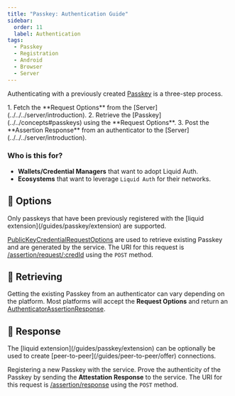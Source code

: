 ```yaml
---
title: "Passkey: Authentication Guide"
sidebar:
  order: 11
  label: Authentication
tags:
  - Passkey
  - Registration
  - Android
  - Browser
  - Server
---
```


Authenticating with a previously created [Passkey](../../concepts#passkeys) is a three-step process.

<Steps>
  1. Fetch the **Request Options** from the [Server](../../../server/introduction).
  2. Retrieve the [Passkey](../../concepts#passkeys) using the **Request Options**.
  3. Post the **Assertion Response** from an authenticator to the [Server](../../../server/introduction).
</Steps>

### Who is this for?

- **Wallets/Credential Managers** that want to adopt Liquid Auth.
- **Ecosystems** that want to leverage `Liquid Auth` for their networks.

## 🧮 Options

<Aside>
  Only passkeys that have been previously registered with the [liquid extension](/guides/passkey/extension) are supported.
</Aside>


<a href="https://www.w3.org/TR/webauthn-2/#dictionary-assertion-options" target="_blank">PublicKeyCredentialRequestOptions</a> are used
to retrieve existing Passkey and are generated by the service.
The URI for this request is [/assertion/request/:credId](../../../server/api/operations/assertioncontroller_request)
using the `POST` method.

<CardGrid>
<LinkCard
  href="/clients/android/authentication#-options"
  title="Android: Options"
  description="Learn how to get options for an existing Passkey."
/>
<LinkCard
  href="/clients/browser/authentication#-options"
  title="Browser: Options"
  description="Learn how to get options for an existing Passkey."/>
</CardGrid>

## 🎉 Retrieving

Getting the existing Passkey from an authenticator can vary depending on the platform.
Most platforms will accept the **Request Options**
and return an <a href="https://developer.mozilla.org/en-US/docs/Web/API/AuthenticatorAssertionResponse" target="_blank">AuthenticatorAssertionResponse</a>.


<CardGrid>
  <LinkCard
    href="/clients/android/authentication#-retrieving"
    title="Android: Retreiving"
    description="Learn how to use the options to retreive a Passkey."
  />
  <LinkCard
    href="/clients/browser/authentication#-retrieving"
    title="Browser: Retreiving"
    description="Learn how to use the options to retreive a Passkey."/>
</CardGrid>

## 🚚 Response

<Aside>
  The [liquid extension](/guides/passkey/extension) can be optionally be used to create [peer-to-peer](/guides/peer-to-peer/offer) connections.
</Aside>

Registering a new Passkey with the service.
Prove the authenticity of the Passkey by sending the **Attestation Response** to the service.
The URI for this request is [/assertion/response](../../../server/api/operations/assertioncontroller_response)
using the `POST` method.


<CardGrid>
  <LinkCard
    href="/clients/android/authentication#-response"
    title="Android: Response"
    description="Learn how to use the options to retreive a Passkey."
  />
  <LinkCard
    href="/clients/browser/authentication#-response"
    title="Browser: Response"
    description="Learn how to use the options to retreive a Passkey."/>
</CardGrid>
